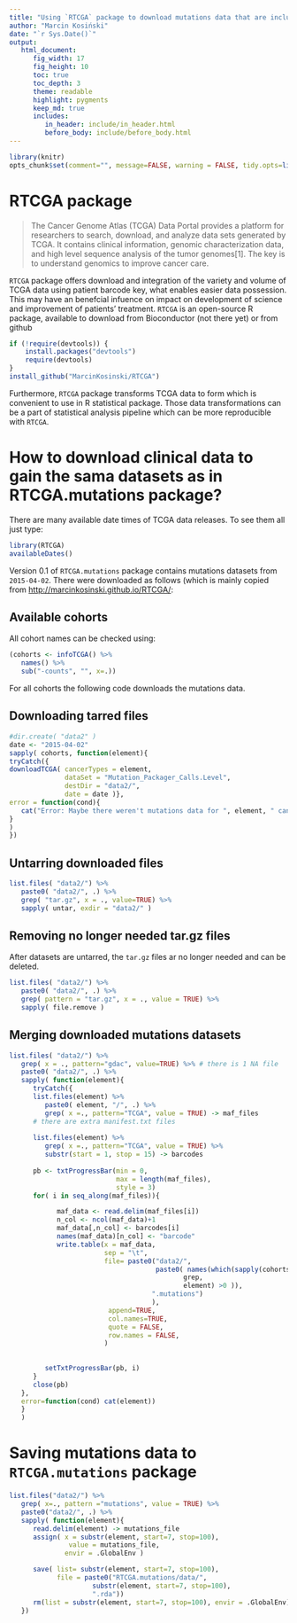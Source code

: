 ```yaml
---
title: "Using `RTCGA` package to download mutations data that are included in `RTCGA.mutations` package"
author: "Marcin Kosiński"
date: "`r Sys.Date()`"
output: 
   html_document:
      fig_width: 17
      fig_height: 10
      toc: true
      toc_depth: 3
      theme: readable
      highlight: pygments
      keep_md: true
      includes:
         in_header: include/in_header.html
         before_body: include/before_body.html
---
```


```r
library(knitr)
opts_chunk$set(comment="", message=FALSE, warning = FALSE, tidy.opts=list(keep.blank.line=TRUE, width.cutoff=150),options(width=150), cache=TRUE, eval = FALSE)
```

# RTCGA package

> The Cancer Genome Atlas (TCGA) Data Portal provides a platform for researchers to search, download, and analyze data sets generated by TCGA. It contains clinical information, genomic characterization data, and high level sequence analysis of the tumor genomes[1]. The key is to understand genomics to improve cancer care.

`RTCGA` package offers download and integration of the variety and volume of TCGA data using patient barcode key, what enables easier data possession. This may have an benefcial infuence on impact on development of science and improvement of patients' treatment. `RTCGA` is an open-source R package, available to download from Bioconductor (not there yet) or from github
```r
if (!require(devtools)) {
    install.packages("devtools")
    require(devtools)
}
install_github("MarcinKosinski/RTCGA")
```

Furthermore, `RTCGA` package transforms TCGA data to form which is convenient to use in R statistical package. Those data transformations can be a part of statistical analysis pipeline which can be more reproducible with `RTCGA`.

# How to download clinical data to gain the sama datasets as in RTCGA.mutations package?

There are many available date times of TCGA data releases. To see them all just type:
```r
library(RTCGA)
availableDates()
```

Version 0.1 of `RTCGA.mutations` package contains mutations datasets from `2015-04-02`.
There were downloaded as follows (which is mainly copied from [http://marcinkosinski.github.io/RTCGA/](http://marcinkosinski.github.io/RTCGA/):

## Available cohorts

All cohort names can be checked using:
```r
(cohorts <- infoTCGA() %>% 
   names() %>% 
   sub("-counts", "", x=.))
```

For all cohorts the following code downloads the mutations data.

## Downloading tarred files
```r
#dir.create( "data2" )
date <- "2015-04-02"
sapply( cohorts, function(element){
tryCatch({
downloadTCGA( cancerTypes = element, 
              dataSet = "Mutation_Packager_Calls.Level",
              destDir = "data2/", 
              date = date )},
error = function(cond){
   cat("Error: Maybe there weren't mutations data for ", element, " cancer.\n")
}
)
})
```

## Untarring downloaded files

```r
list.files( "data2/") %>% 
   paste0( "data2/", .) %>%
   grep( "tar.gz", x = ., value=TRUE) %>%
   sapply( untar, exdir = "data2/" )
```
## Removing no longer needed tar.gz files
After datasets are untarred, the `tar.gz` files ar no longer needed and can be deleted.

```r
list.files( "data2/") %>% 
   paste0( "data2/", .) %>%
   grep( pattern = "tar.gz", x = ., value = TRUE) %>%
   sapply( file.remove )

```


## Merging downloaded mutations datasets

```r
list.files( "data2/") %>% 
   grep( x = ., pattern="gdac", value=TRUE) %>% # there is 1 NA file
   paste0( "data2/", .) %>%
   sapply( function(element){
      tryCatch({
      list.files(element) %>%
         paste0( element, "/", .) %>%
         grep( x =., pattern="TCGA", value = TRUE) -> maf_files 
      # there are extra manifest.txt files
      
      list.files(element) %>%
         grep( x =., pattern="TCGA", value = TRUE) %>%
         substr(start = 1, stop = 15) -> barcodes
      
      pb <- txtProgressBar(min = 0,
                           max = length(maf_files),
                           style = 3)
      for( i in seq_along(maf_files)){

            maf_data <- read.delim(maf_files[i])
            n_col <- ncol(maf_data)+1
            maf_data[,n_col] <- barcodes[i]
            names(maf_data)[n_col] <- "barcode"
            write.table(x = maf_data,
                        sep = "\t",
                        file= paste0("data2/", 
                                     paste0( names(which(sapply(cohorts,
                                            grep,
                                            element) >0 )),
                                    ".mutations")
                                    ),
                         append=TRUE,
                         col.names=TRUE,
                         quote = FALSE,
                         row.names = FALSE,
                        )
         
         
         setTxtProgressBar(pb, i)
      }
      close(pb)
   },
   error=function(cond) cat(element))   
   }
   )
```


# Saving mutations data to `RTCGA.mutations` package


```r
list.files("data2/") %>%
   grep( x=., pattern ="mutations", value = TRUE) %>%
   paste0("data2/", .) %>%
   sapply( function(element){
      read.delim(element) -> mutations_file
      assign( x = substr(element, start=7, stop=100),
               value = mutations_file,
              envir = .GlobalEnv )

      save( list= substr(element, start=7, stop=100),
            file = paste0("RTCGA.mutations/data/",
                     substr(element, start=7, stop=100),
                     ".rda"))
      rm(list = substr(element, start=7, stop=100), envir = .GlobalEnv)
   })
```

